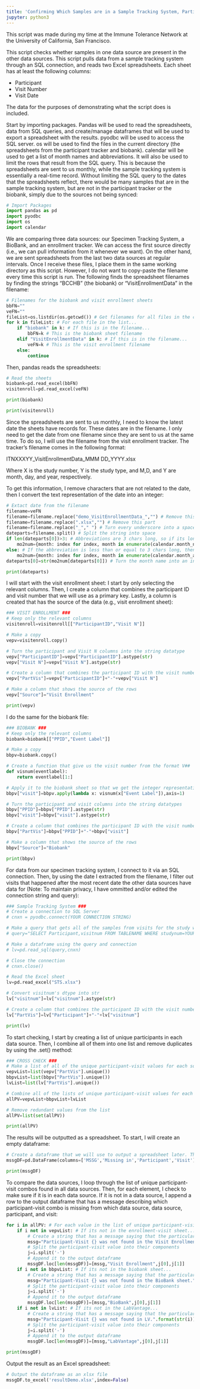 ```yaml
---
title: 'Confirming Which Samples are in a Sample Tracking System, Participant Tracker, or a Biobank'
jupyter: python3
---
```

This script was made during my time at the Immune Tolerance Network at the University of California, San Francisco.


This script checks whether samples in one data source are present in the other data sources. This script pulls data from a sample tracking system through an SQL connection, and reads two Excel spreadsheets. Each sheet has at least the following columns:

- Participant
- Visit Number
- Visit Date

The data for the purposes of demonstrating what the script does is included.


Start by importing packages. Pandas will be used to read the spreadsheets, data from SQL queries, and create/manage dataframes that will be used to export a spreadsheet with the results. pyodbc will be used to access the SQL server. os will be used to find the files in the current directory (the spreadsheets from the participant tracker and biobank). calendar will be used to get a list of month names and abbreviations. It will also be used to limit the rows that result from the SQL query. This is because the spreadsheets are sent to us monthly, while the sample tracking system is essentially a real-time record. Without limiting the SQL query to the dates that the spreadsheets reflect, there would be many samples that are in the sample tracking system, but are not in the participant tracker or the biobank, simply due to the sources not being synced:

```python
# Import Packages
import pandas as pd
import pyodbc
import os
import calendar
```

We are comparing three data sources: our Specimen Tracking System, a BioBank, and an enrollment tracker. We can access the first source directly (i.e., we can pull information from it whenever we want). On the other hand, we are sent spreadsheets from the last two data sources at regular intervals. Once I receive these files, I place them in the same working directory as this script. However, I do not want to copy-paste the filename every time this script is run. The following finds the spreadsheet filenames by finding the strings "BCCHB" (the biobank) or "VisitEnrollmentData" in the filename:

```python
# Filenames for the biobank and visit enrollment sheets
bbFN=""
veFN=""
fileList=os.listdir(os.getcwd()) # Get filenames for all files in the current working directory
for k in fileList: # For each file in the list...
    if "biobank" in k: # If this is in the filename...
        bbFN=k # This is the biobank sheet filename
    elif "VisitEnrollmentData" in k: # If this is in the filename...
        veFN=k # This is the visit enrollment filename
    else:
        continue
```

Then, pandas reads the spreadsheets:

```python
# Read the sheets
biobank=pd.read_excel(bbFN)
visitenroll=pd.read_excel(veFN)
```

```python
print(biobank)
```

```python
print(visitenroll)
```

Since the spreadsheets are sent to us monthly, I need to know the latest date the sheets have records for. These dates are in the filename. I only need to get the date from one filename since they are sent to us at the same time. To do so, I will use the filename from the visit enrollment tracker. The tracker's filename comes in the following format:

ITNXXXYY_VisitEnrollmentData_MMM DD_YYYY.xlsx

Where X is the study number, Y is the study type, and M,D, and Y are month, day, and year, respectively. 

To get this information, I remove characters that are not related to the date, then I convert the text representation of the date into an integer:

```python
# Extact date from the filename
filename=veFN
filename=filename.replace("demo_VisitEnrollmentData_","") # Remove this part
filename=filename.replace(".xlsx","") # Remove this part
filename=filename.replace("_"," ") # Turn every underscore into a space
dateparts=filename.split() # Split the string into space
if len(dateparts[0])>3: # Abbreviations are 3 chars long, so if its longer, then we need a dictionary with the full month names
    mo2num={month: index for index, month in enumerate(calendar.month_name) if month}
else: # If the abbreviation is less than or equal to 3 chars long, then we use the abbreviations
    mo2num={month: index for index, month in enumerate(calendar.month_abbr) if month}
dateparts[0]=str(mo2num[dateparts[0]]) # Turn the month name into an integer representation

print(dateparts)
```

I will start with the visit enrollment sheet: I start by only selecting the relevant columns. Then, I create a column that combines the participant ID and visit number that we will use as a primary key. Lastly, a column is created that has the source of the data (e.g., visit enrollment sheet):

```python
### VISIT ENROLLMENT ###
# Keep only the relevant columns
visitenroll=visitenroll[["ParticipantID","Visit N"]]

# Make a copy
vepv=visitenroll.copy()

# Turn the participant and Visit N columns into the string datatype
vepv["ParticipantID"]=vepv["ParticipantID"].astype(str)
vepv["Visit N"]=vepv["Visit N"].astype(str)

# Create a column that combines the participant ID with the visit number
vepv["PartVis"]=vepv["ParticipantID"]+"-"+vepv["Visit N"]

# Make a column that shows the source of the rows
vepv["Source"]="Visit Enrollment"

print(vepv)
```

I do the same for the biobank file:

```python
### BIOBANK ###
# Keep only the relevant columns
biobank=biobank[["PPID","Event Label"]]

# Make a copy
bbpv=biobank.copy()

# Create a function that give us the visit number from the format V##
def visnum(eventlabel):
    return eventlabel[1:]

# Apply it to the biobank sheet so that we get the integer representation of the visit
bbpv["visit"]=bbpv.apply(lambda x: visnum(x["Event Label"]),axis=1)

# Turn the participant and visit columns into the string datatypes
bbpv["PPID"]=bbpv["PPID"].astype(str)
bbpv["visit"]=bbpv["visit"].astype(str)

# Create a column that combines the participant ID with the visit number
bbpv["PartVis"]=bbpv["PPID"]+"-"+bbpv["visit"]

# Make a column that shows the source of the rows
bbpv["Source"]="Biobank"

print(bbpv)
```

For data from our specimen tracking system, I connect to it via an SQL connection. Then, by using the date I extracted from the filename, I filter out visits that happened after the most recent date the other data sources have data for (Note: To maintain privacy, I have ommitted and/or edited the connection string and query):

```python
### Sample Tracking System ###
# Create a connection to SQL Server
# cnxn = pyodbc.connect(YOUR CONNECTION STRING)

# Make a query that gets all of the samples from visits for the study where the collection date is before the date on the sheets
# query="SELECT Participant,visitnum FROM TABLENAME WHERE studynum=YOUR STUDY AND CollectionDate <= '{}-{}-{}'".format(dateparts[2],dateparts[0],dateparts[1])

# Make a dataframe using the query and connection
# lv=pd.read_sql(query,cnxn)

# Close the connection
# cnxn.close()

# Read the Excel sheet
lv=pd.read_excel("STS.xlsx")

# Convert visitnum's dtype into str
lv["visitnum"]=lv["visitnum"].astype(str)

# Create a column that combines the participant ID with the visit number
lv["PartVis"]=lv["Participant"]+"-"+lv["visitnum"]

print(lv)
```

To start checking, I start by creating a list of unique participants in each data source. Then, I combine all of them into one list and remove duplicates by using the .set() method:

```python
### CROSS CHECK ###
# Make a list of all of the unique participant-visit values for each source
vepvList=list(vepv["PartVis"].unique())
bbpvList=list(bbpv["PartVis"].unique())
lvList=list(lv["PartVis"].unique())

# Combine all of the lists of unique participant-visit values for each source
allPV=vepvList+bbpvList+lvList

# Remove redundant values from the list
allPV=list(set(allPV))

print(allPV)
```

The results will be outputted as a spreadsheet. To start, I will create an empty dataframe:

```python
# Create a dataframe that we will use to output a spreadsheet later. This sheet will contain the participant-visit values that was not found in one or two of the data sources
mssgDF=pd.DataFrame(columns=['MSSG','Missing in','Participant','Visit'])

print(mssgDF)
```

To compare the data sources, I loop through the list of unique participant-visit combos found in all data sources. Then, for each element, I check to make sure if it is in each data source. If it is not in a data source, I append a row to the output dataframe that has a message describing which participant-visit combo is missing from which data source, data source, participant, and visit:

```python
for i in allPV: # For each value in the list of unique participant-visit values
    if i not in vepvList: # If its not in the enrollment-visit sheet...
        # Create a string that has a message saying that the particular participant-visit value was not found in the data source
        mssg="Participant-Visit {} was not found in the Visit Enrollment sheet.".format(str(i)) 
        # Split the participant-visit value into their components
        j=i.split('-')
        # Append it to the output dataframe
        mssgDF.loc[len(mssgDF)]=[mssg,"Visit Enrollment",j[0],j[1]]
    if i not in bbpvList: # If its not in the biobank sheet...
        # Create a string that has a message saying that the particular participant-visit value was not found in the data source
        mssg="Participant-Visit {} was not found in the BioBank sheet.".format(str(i))
        # Split the participant-visit value into their components
        j=i.split('-')
        # Append it to the output dataframe
        mssgDF.loc[len(mssgDF)]=[mssg,"BioBank",j[0],j[1]]
    if i not in lvList: # If its not in the LabVantage...
        # Create a string that has a message saying that the particular participant-visit value was not found in the data source
        mssg="Participant-Visit {} was not found in LV.".format(str(i))
        # Split the participant-visit value into their components
        j=i.split('-')
        # Append it to the output dataframe
        mssgDF.loc[len(mssgDF)]=[mssg,"LabVantage",j[0],j[1]]

print(mssgDF)
```

Output the result as an Excel spreadsheet:

```python
# Output the dataframe as an xlsx file
mssgDF.to_excel('resultDemo.xlsx',index=False)
```

